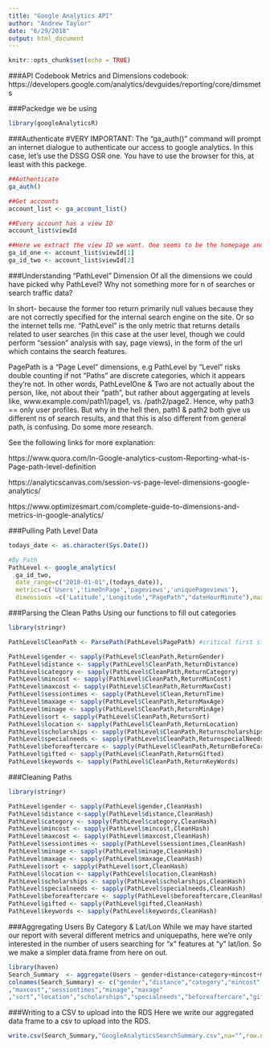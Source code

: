 ```yaml
---
title: "Google Analytics API"
author: "Andrew Taylor"
date: "6/29/2018"
output: html_document
---
```


```r
knitr::opts_chunk$set(echo = TRUE)
```

###API Codebook
Metrics and Dimensions codebook: https://developers.google.com/analytics/devguides/reporting/core/dimsmets

###Packedge we be using
```r
library(googleAnalyticsR)
```

###Authenticate
#VERY IMPORTANT:
The "ga_auth()" command will prompt an internet dialogue to authenticate our access to google analytics. In this case, let's use the DSSG OSR one. You have to use the browser for this, at least with this packege. 
```r
##Authenticate
ga_auth()

##Get accounts
account_list <- ga_account_list()

##Every account has a view ID
account_list$viewId

##Here we extract the view ID we want. One seems to be the homepage and two seems to be the search engine?
ga_id_one <- account_list$viewId[1]
ga_id_two <- account_list$viewId[2]
```

###Understanding "PathLevel" Dimension 
Of all the dimensions we could have picked why PathLevel? Why not something more for n of searches or search traffic data? 

In short- because the former too return primarily null values because they are not correctly specified for the internal search engine on the site. Or so the internet tells me. "PathLevel" is the only metric that returns details related to user searches (in this case at the user level, though we could perform "session" analysis with say, page views), in the form of the url which contains the search features.

PagePath is a "Page Level" dimensions, e.g PathLevel by "Level" risks double counting if not "Paths" are discrete categories, which it appears they're not. In other words, PathLevelOne & Two are not actually about the person, like, not about their "path", but rather about aggergating at levels like, www.example.com/path1/page1, vs. /path2/page2. Hence, why path3 == only user profiles. But why in the hell then, path1 & path2 both give us different ns of search results, and that this is also different from general path, is confusing. Do some more research. 

See the following links for more explanation:

https://www.quora.com/In-Google-analytics-custom-Reporting-what-is-Page-path-level-definition

https://analyticscanvas.com/session-vs-page-level-dimensions-google-analytics/

https://www.optimizesmart.com/complete-guide-to-dimensions-and-metrics-in-google-analytics/

###Pulling Path Level Data
```r
todays_date <- as.character(Sys.Date())

#By Path
PathLevel <- google_analytics(
  ga_id_two, 
  date_range=c("2018-01-01",(todays_date)),
  metrics=c('Users','timeOnPage','pageviews','uniquePageviews'),
  dimensions =c('Latitude','Longitude',"PagePath","dateHourMinute"),max=50000)
```

###Parsing the Clean Paths
Using our functions to fill out categories
```r
library(stringr)

PathLevel$CleanPath <- ParsePath(PathLevel$PagePath) #critical first stage, standardizes the different features of the html hash

PathLevel$gender <- sapply(PathLevel$CleanPath,ReturnGender)
PathLevel$distance <- sapply(PathLevel$CleanPath,ReturnDistance)
PathLevel$category <- sapply(PathLevel$CleanPath,ReturnCategory)
PathLevel$mincost <- sapply(PathLevel$CleanPath,ReturnMinCost)
PathLevel$maxcost <- sapply(PathLevel$CleanPath,ReturnMaxCost)
PathLevel$sessiontimes <- sapply(PathLevel$Clean,ReturnTime)
PathLevel$maxage <- sapply(PathLevel$CleanPath,ReturnMaxAge)
PathLevel$minage <- sapply(PathLevel$CleanPath,ReturnMinAge)
PathLevel$sort <- sapply(PathLevel$CleanPath,ReturnSort)
PathLevel$location <- sapply(PathLevel$CleanPath,ReturnLocation)
PathLevel$scholarships <- sapply(PathLevel$CleanPath,Returnscholarships)
PathLevel$specialneeds <- sapply(PathLevel$CleanPath,ReturnspecialNeeds)
PathLevel$beforeaftercare <- sapply(PathLevel$CleanPath,ReturnBeforeCare)
PathLevel$gifted <- sapply(PathLevel$CleanPath,ReturnGifted)
PathLevel$keywords <- sapply(PathLevel$CleanPath,ReturnKeyWords)
```

###Cleaning Paths
```r
library(stringr)

PathLevel$gender <- sapply(PathLevel$gender,CleanHash)
PathLevel$distance <-sapply(PathLevel$distance,CleanHash)
PathLevel$category <- sapply(PathLevel$category,CleanHash)
PathLevel$mincost <- sapply(PathLevel$mincost,CleanHash)
PathLevel$maxcost <- sapply(PathLevel$maxcost,CleanHash)
PathLevel$sessiontimes <- sapply(PathLevel$sessiontimes,CleanHash)
PathLevel$minage <- sapply(PathLevel$minage,CleanHash)
PathLevel$maxage <- sapply(PathLevel$maxage,CleanHash)
PathLevel$sort <- sapply(PathLevel$sort,CleanHash)
PathLevel$location <- sapply(PathLevel$location,CleanHash)
PathLevel$scholarships <- sapply(PathLevel$scholarships,CleanHash)
PathLevel$specialneeds <- sapply(PathLevel$specialneeds,CleanHash)
PathLevel$beforeaftercare <- sapply(PathLevel$beforeaftercare,CleanHash)
PathLevel$gifted <- sapply(PathLevel$gifted,CleanHash)
PathLevel$keywords <- sapply(PathLevel$keywords,CleanHash)
```

###Aggregating Users By Category & Lat/Lon
While we may have started our report with several different metrics and uniquepaths, here we're only interested in the number of users searching for "x" features at "y" lat/lon. So we make a simpler data.frame from here on out. 
```r
library(haven)
Search_Summary  <- aggregate(Users ~ gender+distance+category+mincost+maxcost+sessiontimes+minage+maxage+sort+location+scholarships+specialneeds+beforeaftercare+gifted+keywords+Latitude+Longitude,data=PathLevel,sum,na.rm=TRUE,na.action=NULL)
colnames(Search_Summary) <- c("gender","distance","category","mincost"
,"maxcost","sessiontimes","minage","maxage"
,"sort","location","scholarships","specialneeds","beforeaftercare","gifted","keywords","lat","long","users")
```

###Writing to a CSV to upload into the RDS
Here we write our aggregated data frame to a csv to upload into the RDS.
```r
write.csv(Search_Summary,"GoogleAnalyticsSearchSummary.csv",na="",row.names=FALSE)
```
